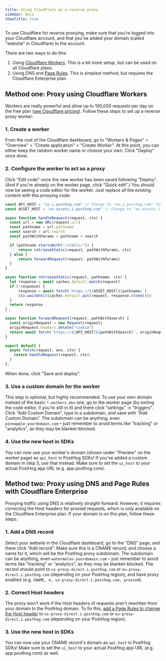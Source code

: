 ```yaml
---
title: Using Cloudflare as a reverse proxy
sidebar: Docs
showTitle: true
---
```



<RegionWarning />

To use Cloudflare for reverse proxying, make sure that you're logged into your Cloudflare account, and that you've added your domain (called "website" in Cloudflare) to the account.

There are two ways to do this:
1. Using [Cloudflare Workers](https://developers.cloudflare.com/workers/). This is a bit more setup, but can be used on all Cloudflare plans. 
2. Using DNS and [Page Rules](https://developers.cloudflare.com/support/page-rules/understanding-and-configuring-cloudflare-page-rules-page-rules-tutorial/). This is simplest method, but requires the Cloudflare Enterprise plan.

## Method one: Proxy using Cloudflare Workers

Workers are really powerful and allow up to 100,000 requests per day on the free plan ([see Cloudflare pricing](https://developers.cloudflare.com/workers/platform/pricing/)). Follow these steps to set up a reverse proxy worker:

### 1. Create a worker

From the root of the Cloudflare dashboard, go to "Workers & Pages" > "Overview" > "Create application" > "Create Worker". At this point, you can either keep the random worker name or choose your own. Click "Deploy" once done.

### 2. Configure the worker to act as a proxy

Click "Edit code" once the new worker has been saved following "Deploy". (And if you're already on the worker page, click "Quick edit".) You should now be seeing a code editor for the worker. Just replace all the existing content with this proxying code:

```JavaScript
const API_HOST = "us.i.posthog.com" // Change to "eu.i.posthog.com" for the EU region
const ASSET_HOST = "us-assets.i.posthog.com" // Change to "eu-assets.i.posthog.com" for the EU region

async function handleRequest(request, ctx) {
  const url = new URL(request.url)
  const pathname = url.pathname
  const search = url.search
  const pathWithParams = pathname + search

  if (pathname.startsWith("/static/")) {
      return retrieveStatic(request, pathWithParams, ctx)
  } else {
      return forwardRequest(request, pathWithParams)
  }
}

async function retrieveStatic(request, pathname, ctx) {
  let response = await caches.default.match(request)
  if (!response) {
      response = await fetch(`https://${ASSET_HOST}${pathname}`)
      ctx.waitUntil(caches.default.put(request, response.clone()))
  }
  return response
}

async function forwardRequest(request, pathWithSearch) {
  const originRequest = new Request(request)
  originRequest.headers.delete("cookie")
  return await fetch(`https://${API_HOST}${pathWithSearch}`, originRequest)
}

export default {
  async fetch(request, env, ctx) {
    return handleRequest(request, ctx);
  }
};

```

When done, click "Save and deploy".

### 3. Use a custom domain for the worker

This step is optional, but highly recommended. 
To use your own domain instead of the basic `*.workers.dev` one, go to the worker page (by exiting the code editor, if you're still in it) and there click "settings" -> "triggers". Click "Add Custom Domain", type in a subdomain, and save with "Add Custom Domain". The subdomain can be anything, even `pineapple.yourdomain.com` – just remember to avoid terms like "tracking" or "analytics", as they may be blanket-blocked.

### 4. Use the new host in SDKs

You can now use your worker's domain (shown under "Preview" on the worker page) as `api_host` in PostHog SDKs! If you've added a custom domain in step 3, use that instead. Make sure to set the `ui_host` to your actual PostHog app URL (e.g. app.posthog.com).

## Method two: Proxy using DNS and Page Rules with Cloudflare Enterprise

Proxying traffic using DNS is relatively straight-forward. However, it requires correcting the Host headers for proxied requests, which is only available on the Cloudflare Enterprise plan. If your domain is on this plan, follow these steps:

### 1. Add a DNS record

Select your website in the Cloudflare dashboard, go to the "DNS" page, and there click "Add record". Make sure this is a CNAME record, and choose a name for it, which will be the PostHog proxy subdomain. The subdomain can be anything, even `watermelon.yourdomain.com` – just remember to avoid terms like "tracking" or "analytics", as they may be blanket-blocked. The record should point to `us-proxy-direct.i.posthog.com` or `eu-proxy-direct.i.posthog.com` (depending on your PostHog region), and have proxy enabled (e.g. `CNAME, e, us-proxy-direct.i.posthog.com, proxied`).

### 2. Correct Host headers

The proxy won't work if the Host headers of requests aren't rewritten from your domain to the PostHog domain. To fix this, [add a Page Rules to change the Host header](https://support.cloudflare.com/hc/en-us/articles/206652947-Using-Page-Rules-to-rewrite-Host-Headers) to `us-proxy-direct.i.posthog.com` or `eu-proxy-direct.i.posthog.com` (depending on your PostHog region).

### 3. Use the new host in SDKs

You can now use your CNAME record's domain as `api_host` in PostHog SDKs! Make sure to set the `ui_host` to your actual PostHog app URL (e.g. app.posthog.com) as well.
